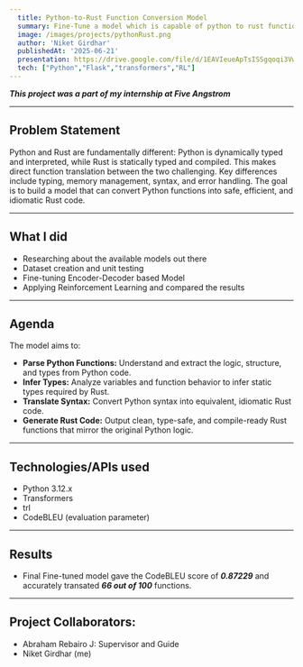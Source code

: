 ```yaml
---
  title: Python-to-Rust Function Conversion Model
  summary: Fine-Tune a model which is capable of python to rust function conversion 
  image: /images/projects/pythonRust.png
  author: 'Niket Girdhar'
  publishedAt: '2025-06-21'
  presentation: https://drive.google.com/file/d/1EAVIeueApTsISSgqoqi3VwzfNntF-04J/view?usp=sharing
  tech: ["Python","Flask","transformers","RL"]
---
```


***This project was a part of my internship at Five Angstrom***

---

## Problem Statement

Python and Rust are fundamentally different: Python is dynamically typed and interpreted, while Rust is statically typed and compiled. This makes direct function translation between the two challenging. Key differences include typing, memory management, syntax, and error handling. The goal is to build a model that can convert Python functions into safe, efficient, and idiomatic Rust code.

---

## What I did

- Researching about the available models out there 
- Dataset creation and unit testing
- Fine-tuning Encoder-Decoder based Model
- Applying Reinforcement Learning and compared the results

---

## Agenda

The model aims to:

- **Parse Python Functions:** Understand and extract the logic, structure, and types from Python code.
- **Infer Types:** Analyze variables and function behavior to infer static types required by Rust.
- **Translate Syntax:** Convert Python syntax into equivalent, idiomatic Rust code.
- **Generate Rust Code:** Output clean, type-safe, and compile-ready Rust functions that mirror the original Python logic.

--- 

## Technologies/APIs used

- Python 3.12.x
- Transformers
- trl
- CodeBLEU (evaluation parameter)

---

## Results

- Final Fine-tuned model gave the CodeBLEU score of ***0.87229*** and accurately transated ***66 out of 100*** functions. 

---

## Project Collaborators:

- Abraham Rebairo J: Supervisor and Guide
- Niket Girdhar (me)